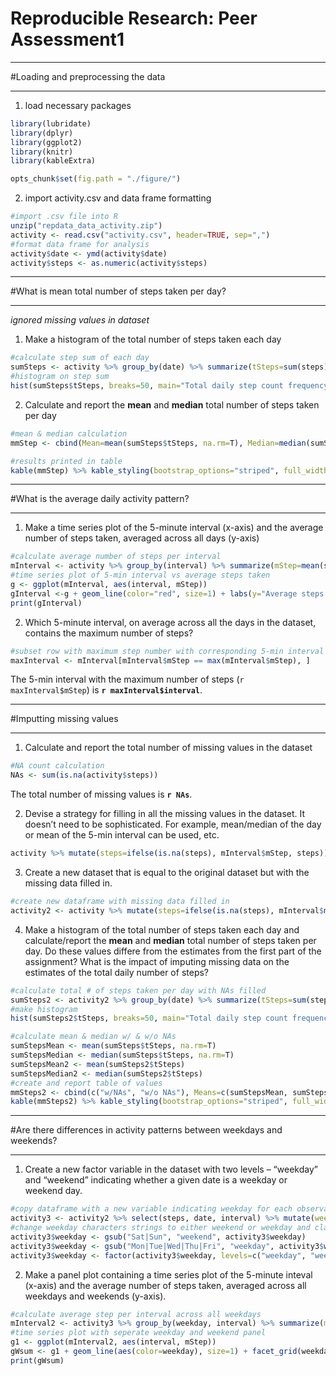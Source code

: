 Reproducible Research: Peer Assessment1
========================================
________________________________________

#Loading and preprocessing the data

___________________________________
1. load necessary packages

```r
library(lubridate)
library(dplyr)
library(ggplot2)
library(knitr)
library(kableExtra)
```

```r
opts_chunk$set(fig.path = "./figure/")
```

2. import activity.csv and data frame formatting

``` r
#import .csv file into R
unzip("repdata_data_activity.zip")
activity <- read.csv("activity.csv", header=TRUE, sep=",")
#format data frame for analysis 
activity$date <- ymd(activity$date)
activity$steps <- as.numeric(activity$steps)
```
__________________________________________________

#What is mean total number of steps taken per day?

__________________________________________________
*ignored missing values in dataset*

1. Make a histogram of the total number of steps taken each day

```r
#calculate step sum of each day
sumSteps <- activity %>% group_by(date) %>% summarize(tSteps=sum(steps))
#histogram on step sum
hist(sumSteps$tSteps, breaks=50, main="Total daily step count frequency October-November 2012", xlab="Total daily steps")
```

2. Calculate and report the **mean** and **median** total number of steps taken per day 

```r
#mean & median calculation 
mmStep <- cbind(Mean=mean(sumSteps$tSteps, na.rm=T), Median=median(sumSteps$tSteps, na.rm=T) )
```


```r
#results printed in table 
kable(mmStep) %>% kable_styling(bootstrap_options="striped", full_width=F, position="left")
```

____________________________________________

#What is the average daily activity pattern?

____________________________________________

1. Make a time series plot of the 5-minute interval (x-axis) and the average number of steps taken, averaged across all days (y-axis)

```r
#calculate average number of steps per interval 
mInterval <- activity %>% group_by(interval) %>% summarize(mStep=mean(steps, na.rm=T))
#time series plot of 5-min interval vs average steps taken
g <- ggplot(mInterval, aes(interval, mStep))
gInterval <-g + geom_line(color="red", size=1) + labs(y="Average steps per interval", x="interval index (#)", title="Average steps taken per interval October-November 2012")
print(gInterval)
```

2. Which 5-minute interval, on average across all the days in the dataset, contains the maximum number of steps?

```r
#subset row with maximum step number with corresponding 5-min interval
maxInterval <- mInterval[mInterval$mStep == max(mInterval$mStep), ]
```


The 5-min interval with the maximum number of steps (`r maxInterval$mStep`) is **`r maxInterval$interval`**.

_________________________

#Imputting missing values

_________________________

1. Calculate and report the total number of missing values in the dataset

```r
#NA count calculation
NAs <- sum(is.na(activity$steps))
```

The total number of missing values is **`r NAs`**. 

2. Devise a strategy for filling in all the missing values in the dataset. It doesn't need to be sophisticated. For example, mean/median of the day or mean of the 5-min interval can be used, etc. 

```r
activity %>% mutate(steps=ifelse(is.na(steps), mInterval$mStep, steps))
```

3. Create a new dataset that is equal to the original dataset but with the missing data filled in. 

```r
#create new dataframe with missing data filled in 
activity2 <- activity %>% mutate(steps=ifelse(is.na(steps), mInterval$mStep, steps))
```

4. Make a histogram of the total number of steps taken each day and calculate/report the **mean** and **median** total number of steps taken per day. Do these values differe from the estimates from the first part of the assignment? What is the impact of imputing missing data on the estimates of the total daily number of steps? 

```r
#calculate total # of steps taken per day with NAs filled 
sumSteps2 <- activity2 %>% group_by(date) %>% summarize(tSteps=sum(steps))
#make histogram
hist(sumSteps2$tSteps, breaks=50, main="Total daily step count frequency October-November 2012", xlab="Total daily steps w/o NAs")
```

```r
#calculate mean & median w/ & w/o NAs
sumStepsMean <- mean(sumSteps$tSteps, na.rm=T)
sumStepsMedian <- median(sumSteps$tSteps, na.rm=T)
sumStepsMean2 <- mean(sumSteps2$tSteps)
sumStepsMedian2 <- median(sumSteps2$tSteps)
#create and report table of values 
mmSteps2 <- cbind(c("w/NAs", "w/o NAs"), Means=c(sumStepsMean, sumStepsMean2), Medians=c(sumStepsMedian, sumStepsMedian2))
kable(mmSteps2) %>% kable_styling(bootstrap_options="striped", full_width=F, position="left")
```

_________________________________________________________________________

#Are there differences in activity patterns between weekdays and weekends?

_________________________________________________________________________

1. Create a new factor variable in the dataset with two levels -- "weekday" and "weekend" indicating whether a given date is a weekday or weekend day. 

```r
#copy dataframe with a new variable indicating weekday for each observation
activity3 <- activity2 %>% select(steps, date, interval) %>% mutate(weekday=weekdays(date, abbreviate=TRUE))
#change weekday characters strings to either weekend or weekday and classify them as factors
activity3$weekday <- gsub("Sat|Sun", "weekend", activity3$weekday)
activity3$weekday <- gsub("Mon|Tue|Wed|Thu|Fri", "weekday", activity3$weekday)
activity3$weekday <- factor(activity3$weekday, levels=c("weekday", "weekend"))
```

2. Make a panel plot containing a time series plot of the 5-minute inteval (x-axis) and the average number of steps taken, averaged across all weekdays and weekends (y-axis). 

```r
#calculate average step per interval across all weekdays
mInterval2 <- activity3 %>% group_by(weekday, interval) %>% summarize(mStep=mean(steps))
#time series plot with seperate weekday and weekend panel
g1 <- ggplot(mInterval2, aes(interval, mStep))
gWsum <- g1 + geom_line(aes(color=weekday), size=1) + facet_grid(weekday~.) + labs(y="Average steps per interval", x="interval index (#)", title="Avg. steps per interval Weekend vs Weekday Oct-Nov 2012")
print(gWsum)
```

